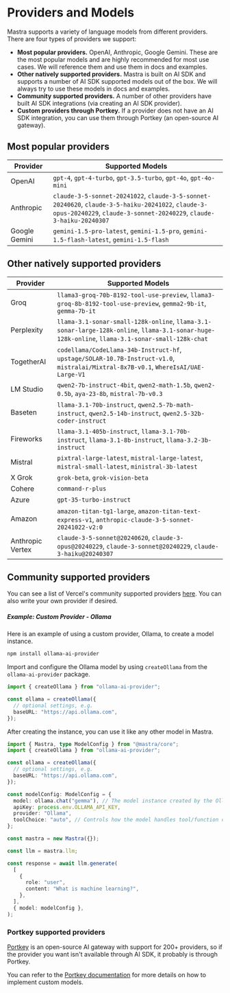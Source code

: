# Providers and Models

Mastra supports a variety of language models from different providers. There are four types of providers we support:

- **Most popular providers.** OpenAI, Anthropic, Google Gemini. These are the most popular models and are highly recommended for most use cases. We will reference them and use them in docs and examples.
- **Other natively supported providers.** Mastra is built on AI SDK and supports a number of AI SDK supported models out of the box. We will always try to use these models in docs and examples.
- **Community supported providers.** A number of other providers have built AI SDK integrations (via creating an AI SDK provider).
- **Custom providers through Portkey.** If a provider does not have an AI SDK integration, you can use them through Portkey (an open-source AI gateway).

## Most popular providers

| Provider      | Supported Models                                                                                                                                                         |
| ------------- | ------------------------------------------------------------------------------------------------------------------------------------------------------------------------ |
| OpenAI        | `gpt-4`, `gpt-4-turbo`, `gpt-3.5-turbo`, `gpt-4o`, `gpt-4o-mini`                                                                                                         |
| Anthropic     | `claude-3-5-sonnet-20241022`, `claude-3-5-sonnet-20240620`, `claude-3-5-haiku-20241022`, `claude-3-opus-20240229`, `claude-3-sonnet-20240229`, `claude-3-haiku-20240307` |
| Google Gemini | `gemini-1.5-pro-latest`, `gemini-1.5-pro`, `gemini-1.5-flash-latest`, `gemini-1.5-flash`                                                                                 |

## Other natively supported providers

| Provider         | Supported Models                                                                                                                                |
| ---------------- | ----------------------------------------------------------------------------------------------------------------------------------------------- |
| Groq             | `llama3-groq-70b-8192-tool-use-preview`, `llama3-groq-8b-8192-tool-use-preview`, `gemma2-9b-it`, `gemma-7b-it`                                  |
| Perplexity       | `llama-3.1-sonar-small-128k-online`, `llama-3.1-sonar-large-128k-online`, `llama-3.1-sonar-huge-128k-online`, `llama-3.1-sonar-small-128k-chat` |
| TogetherAI       | `codellama/CodeLlama-34b-Instruct-hf`, `upstage/SOLAR-10.7B-Instruct-v1.0`, `mistralai/Mixtral-8x7B-v0.1`, `WhereIsAI/UAE-Large-V1`             |
| LM Studio        | `qwen2-7b-instruct-4bit`, `qwen2-math-1.5b`, `qwen2-0.5b`, `aya-23-8b`, `mistral-7b-v0.3`                                                       |
| Baseten          | `llama-3.1-70b-instruct`, `qwen2.5-7b-math-instruct`, `qwen2.5-14b-instruct`, `qwen2.5-32b-coder-instruct`                                      |
| Fireworks        | `llama-3.1-405b-instruct`, `llama-3.1-70b-instruct`, `llama-3.1-8b-instruct`, `llama-3.2-3b-instruct`                                           |
| Mistral          | `pixtral-large-latest`, `mistral-large-latest`, `mistral-small-latest`, `ministral-3b-latest`                                                   |
| X Grok           | `grok-beta`, `grok-vision-beta`                                                                                                                 |
| Cohere           | `command-r-plus`                                                                                                                                |
| Azure            | `gpt-35-turbo-instruct`                                                                                                                         |
| Amazon           | `amazon-titan-tg1-large`, `amazon-titan-text-express-v1`, `anthropic-claude-3-5-sonnet-20241022-v2:0`                                           |
| Anthropic Vertex | `claude-3-5-sonnet@20240620`, `claude-3-opus@20240229`, `claude-3-sonnet@20240229`, `claude-3-haiku@20240307`                                   |

## Community supported providers

You can see a list of Vercel's community supported providers [here](https://sdk.vercel.ai/providers/community-providers). You can also write your own provider if desired.

##### Example: Custom Provider - Ollama

Here is an example of using a custom provider, Ollama, to create a model instance.

```bash npm2yarn copy
npm install ollama-ai-provider
```

Import and configure the Ollama model by using `createOllama` from the `ollama-ai-provider` package.

```typescript copy showLineNumbers
import { createOllama } from "ollama-ai-provider";

const ollama = createOllama({
  // optional settings, e.g.
  baseURL: "https://api.ollama.com",
});
```

After creating the instance, you can use it like any other model in Mastra.

```typescript copy showLineNumbers lines={9-14, 27} filename="src/mastra/index.ts"
import { Mastra, type ModelConfig } from "@mastra/core";
import { createOllama } from "ollama-ai-provider";

const ollama = createOllama({
  // optional settings, e.g.
  baseURL: "https://api.ollama.com",
});

const modelConfig: ModelConfig = {
  model: ollama.chat("gemma"), // The model instance created by the Ollama provider
  apiKey: process.env.OLLAMA_API_KEY,
  provider: "Ollama",
  toolChoice: "auto", // Controls how the model handles tool/function calling
};

const mastra = new Mastra({});

const llm = mastra.llm;

const response = await llm.generate(
  [
    {
      role: "user",
      content: "What is machine learning?",
    },
  ],
  { model: modelConfig },
);
```

### Portkey supported providers

[Portkey](https://portkey.ai/) is an open-source AI gateway with support for 200+ providers, so if the provider you want isn't available through AI SDK, it probably is through Portkey.

You can refer to the [Portkey documentation](https://docs.portkey.ai/docs/custom-models) for more details on how to implement custom models.
